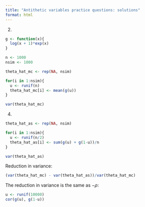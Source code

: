 ```yaml
---
title: "Antithetic variables practice questions: solutions"
format: html
---
```


2.

```r
g <- function(x){
  log(x + 1)*exp(x)
}

n <- 1000
nsim <- 1000

theta_hat_mc <- rep(NA, nsim)

for(i in 1:nsim){
  u <- runif(n)
  theta_hat_mc[i] <- mean(g(u))
}

var(theta_hat_mc)
```

4.

```r
theta_hat_as <- rep(NA, nsim)

for(i in 1:nsim){
  u <- runif(n/2)
  theta_hat_as[i] <- sum(g(u) + g(1-u))/n
}

var(theta_hat_as)
```

Reduction in variance:

```r
(var(theta_hat_mc) - var(theta_hat_as))/var(theta_hat_mc)
```

The reduction in variance is the same as $-\rho$:

```r
u <- runif(10000)
cor(g(u), g(1-u))
```






